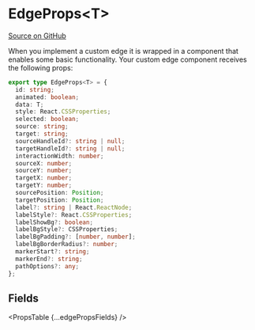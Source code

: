 
# EdgeProps&lt;T>

[Source on GitHub](https://github.com/wbkd/react-flow/blob/bacaa99c73b347856f63c5d495f5a0829be1e431/packages/core/src/types/edges.ts/#L99)

When you implement a custom edge it is wrapped in a component that enables some
basic functionality. Your custom edge component receives the following props:

```ts
export type EdgeProps<T> = {
  id: string;
  animated: boolean;
  data: T;
  style: React.CSSProperties;
  selected: boolean;
  source: string;
  target: string;
  sourceHandleId?: string | null;
  targetHandleId?: string | null;
  interactionWidth: number;
  sourceX: number;
  sourceY: number;
  targetX: number;
  targetY: number;
  sourcePosition: Position;
  targetPosition: Position;
  label?: string | React.ReactNode;
  labelStyle?: React.CSSProperties;
  labelShowBg?: boolean;
  labelBgStyle?: CSSProperties;
  labelBgPadding?: [number, number];
  labelBgBorderRadius?: number;
  markerStart?: string;
  markerEnd?: string;
  pathOptions?: any;
};
```

## Fields

<PropsTable {...edgePropsFields} />
